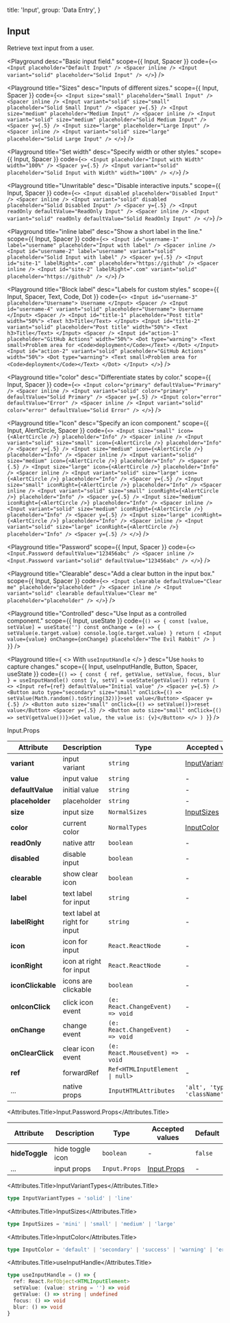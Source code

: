 
  title: 'Input',
  group: 'Data Entry',
}

## Input

Retrieve text input from a user.

<Playground
  desc="Basic input field."
  scope={{ Input, Spacer }}
  code={`
<>
  <Input placeholder="Default Input" />
  <Spacer inline />
  <Input variant="solid" placeholder="Solid Input" />
</>
`}
/>

<Playground
  title="Sizes"
  desc="Inputs of different sizes."
  scope={{ Input, Spacer }}
  code={`
<>
  <Input size="small" placeholder="Small Input" />
  <Spacer inline />
  <Input variant="solid" size="small" placeholder="Solid Small Input" />
  <Spacer y={.5} />
  <Input size="medium" placeholder="Medium Input" />
  <Spacer inline />
  <Input variant="solid" size="medium" placeholder="Solid Medium Input" />
  <Spacer y={.5} />
  <Input size="large" placeholder="Large Input" />
  <Spacer inline />
  <Input variant="solid" size="large" placeholder="Solid Large Input" />
</>
`}
/>

<Playground
  title="Set width"
  desc="Specify width or other styles."
  scope={{ Input, Spacer }}
  code={`
<>
  <Input placeholder="Input with Width" width="100%" /> <Spacer y={.5} />
  <Input variant="solid" placeholder="Solid Input with Width" width="100%" />
</>
`}
/>

<Playground
  title="Unwritable"
  desc="Disable interactive inputs."
  scope={{ Input, Spacer }}
  code={`
<>
  <Input disabled placeholder="Disabled Input" />
  <Spacer inline />
  <Input variant="solid" disabled placeholder="Solid Disabled Input" />
  <Spacer y={.5} />
  <Input readOnly defaultValue="ReadOnly Input" />
  <Spacer inline />
  <Input variant="solid" readOnly defaultValue="Solid ReadOnly Input" />
</>
`}
/>

<Playground
  title="inline label"
  desc="Show a short label in the line."
  scope={{ Input, Spacer }}
  code={`
<>
  <Input id="username-1" label="username" placeholder="Input with label" />
  <Spacer inline />
  <Input id="username-2" label="username" variant="solid" placeholder="Solid Input with label" />
  <Spacer y={.5} />
  <Input id="site-1" labelRight=".com" placeholder="https://github" />
  <Spacer inline />
  <Input id="site-2" labelRight=".com" variant="solid" placeholder="https://github" />
</>
`}
/>

<Playground
  title="Block label"
  desc="Labels for custom styles."
  scope={{ Input, Spacer, Text, Code, Dot }}
  code={`
<>
  <Input id="username-3" placeholder="Username">
    Username
  </Input>
  <Spacer />
  <Input id="username-4" variant="solid" placeholder="Username">
    Username
  </Input>
  <Spacer />
  <Input id="title-1" placeholder="Post title" width="50%">
    <Text h3>Title</Text>
  </Input>
  <Input id="title-2" variant="solid" placeholder="Post title" width="50%">
    <Text h3>Title</Text>
  </Input>
  <Spacer />
  <Input id="action-1" placeholder="GitHub Actions" width="50%">
    <Dot type="warning">
      <Text small>Problem area for <Code>deployment</Code></Text>
    </Dot>
  </Input>
  <Input id="action-2" variant="solid" placeholder="GitHub Actions" width="50%">
    <Dot type="warning">
      <Text small>Problem area for <Code>deployment</Code></Text>
    </Dot>
  </Input>
</>
`}
/>

<Playground
  title="color"
  desc="Differentiate states by color."
  scope={{ Input, Spacer }}
  code={`
<>
  <Input color="primary" defaultValue="Primary" />
  <Spacer inline />
  <Input variant="solid" color="primary" defaultValue="Solid Primary" />
  <Spacer y={.5} />
  <Input color="error" defaultValue="Error" />
  <Spacer inline />
  <Input variant="solid" color="error" defaultValue="Solid Error" />
</>
`}
/>

<Playground
  title="Icon"
  desc="Specify an icon component."
  scope={{ Input, AlertCircle, Spacer }}
  code={`
<>
  <Input size="small" icon={<AlertCircle />} placeholder="Info" />
  <Spacer inline />
  <Input variant="solid" size="small" icon={<AlertCircle />} placeholder="Info" />
  <Spacer y={.5} />
  <Input size="medium" icon={<AlertCircle />} placeholder="Info" />
  <Spacer inline />
  <Input variant="solid" size="medium" icon={<AlertCircle />} placeholder="Info" />
  <Spacer y={.5} />
  <Input size="large" icon={<AlertCircle />} placeholder="Info" />
  <Spacer inline />
  <Input variant="solid" size="large" icon={<AlertCircle />} placeholder="Info" />
  <Spacer y={.5} />
  <Input size="small" iconRight={<AlertCircle />} placeholder="Info" />
  <Spacer inline />
  <Input variant="solid" size="small" iconRight={<AlertCircle />} placeholder="Info" />
  <Spacer y={.5} />
  <Input size="medium" iconRight={<AlertCircle />} placeholder="Info" />
  <Spacer inline />
  <Input variant="solid" size="medium" iconRight={<AlertCircle />} placeholder="Info" />
  <Spacer y={.5} />
  <Input size="large" iconRight={<AlertCircle />} placeholder="Info" />
  <Spacer inline />
  <Input variant="solid" size="large" iconRight={<AlertCircle />} placeholder="Info" />
  <Spacer y={.5} />
</>
`}
/>

<Playground
  title="Password"
  scope={{ Input, Spacer }}
  code={`
<>
  <Input.Password defaultValue="123456abc" />
  <Spacer inline />
  <Input.Password variant="solid" defaultValue="123456abc" />
</>
`}
/>

<Playground
  title="Clearable"
  desc="Add a clear button in the input box."
  scope={{ Input, Spacer }}
  code={`
<>
  <Input clearable defaultValue="Clear me" placeholder="placeholder" />
  <Spacer inline />
  <Input variant="solid" clearable defaultValue="Clear me" placeholder="placeholder" />
</>
`}
/>

<Playground
  title="Controlled"
  desc="Use Input as a controlled component."
  scope={{ Input, useState }}
  code={`
() => {
  const [value, setValue] = useState('')
  const onChange = (e) => {
    setValue(e.target.value)
    console.log(e.target.value)
  }
  return (
    <Input value={value} onChange={onChange} placeholder="The Evil Rabbit" />
  )
}
`}
/>

<Playground
  title={
    <>
      With <Code>useInputHandle</Code>
    </>
  }
  desc="Use `hooks` to capture changes."
  scope={{ Input, useInputHandle, Button, Spacer, useState }}
  code={`
() => {
  const { ref, getValue, setValue, focus, blur } = useInputHandle()
  const [v, setV] = useState(getValue())
  return (
    <>
      <Input ref={ref} defaultValue="Initial value" />
      <Spacer y={.5} />
      <Button auto type="secondary" size="small"
        onClick={() => setValue(Math.random().toString(32))}>set value</Button>
      <Spacer y={.5} />
      <Button auto size="small" onClick={() => setValue()}>reset value</Button>
      <Spacer y={.5} />
      <Button auto size="small" onClick={() => setV(getValue())}>Get value, the value is: {v}</Button>
    </>
  )
}
`}
/>

<Attributes edit="/pages/en-us/components/input.mdx">
<Attributes.Title>Input.Props</Attributes.Title>

| Attribute         | Description                   | Type                                           | Accepted values                         | Default   |
| ----------------- | ----------------------------- | ---------------------------------------------- | --------------------------------------- | --------- |
| **variant**       | input variant                 | `string`                                       | [InputVariantTypes](#inputvarianttypes) | `line`    |
| **value**         | input value                   | `string`                                       | -                                       | -         |
| **defaultValue**  | initial value                 | `string`                                       | -                                       | -         |
| **placeholder**   | placeholder                   | `string`                                       | -                                       | -         |
| **size**          | input size                    | `NormalSizes`                                  | [InputSizes](#inputsizes)               | `medium`  |
| **color**         | current color                 | `NormalTypes`                                  | [InputColor](#inputcolor)               | `default` |
| **readOnly**      | native attr                   | `boolean`                                      | -                                       | `false`   |
| **disabled**      | disable input                 | `boolean`                                      | -                                       | `false`   |
| **clearable**     | show clear icon               | `boolean`                                      | -                                       | `false`   |
| **label**         | text label for input          | `string`                                       | -                                       | -         |
| **labelRight**    | text label at right for input | `string`                                       | -                                       | -         |
| **icon**          | icon for input                | `React.ReactNode`                              | -                                       | -         |
| **iconRight**     | icon at right for input       | `React.ReactNode`                              | -                                       | -         |
| **iconClickable** | icons are clickable           | `boolean`                                      | -                                       | `false`   |
| **onIconClick**   | click icon event              | `(e: React.ChangeEvent) => void`               | -                                       | -         |
| **onChange**      | change event                  | `(e: React.ChangeEvent) => void`               | -                                       | -         |
| **onClearClick**  | clear icon event              | `(e: React.MouseEvent) => void`                | -                                       | -         |
| **ref**           | forwardRef                    | <Code>Ref<HTMLInputElement &#124; null></Code> | -                                       | -         |
| ...               | native props                  | `InputHTMLAttributes`                          | `'alt', 'type', 'className', ...`       | -         |

<Attributes.Title>Input.Password.Props</Attributes.Title>

| Attribute      | Description      | Type          | Accepted values             | Default |
| -------------- | ---------------- | ------------- | --------------------------- | ------- |
| **hideToggle** | hide toggle icon | `boolean`     | -                           | `false` |
| ...            | input props      | `Input.Props` | [Input.Props](#input.props) | -       |

<Attributes.Title>InputVariantTypes</Attributes.Title>

```ts
type InputVariantTypes = 'solid' | 'line'
```

<Attributes.Title>InputSizes</Attributes.Title>

```ts
type InputSizes = 'mini' | 'small' | 'medium' | 'large'
```

<Attributes.Title>InputColor</Attributes.Title>

```ts
type InputColor = 'default' | 'secondary' | 'success' | 'warning' | 'error'
```

<Attributes.Title>useInputHandle</Attributes.Title>

```ts
type useInputHandle = () => {
  ref: React.RefObject<HTMLInputElement>
  setValue: (value: string = '') => void
  getValue: () => string | undefined
  focus: () => void
  blur: () => void
}
```

</Attributes>

